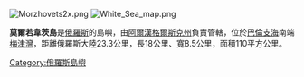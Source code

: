 [[Image:Morzhovets2x.png|thumb]]
[[Image:White_Sea_map.png|thumb]]

'''莫爾若韋茨島'''是[[俄羅斯|俄羅斯]]的島嶼，由[[阿爾漢格爾斯克州|阿爾漢格爾斯克州]]負責管轄，位於[[巴倫支海|巴倫支海]]南端[[梅津灣|梅津灣]]，距離俄羅斯大陸23.3公里，長18公里、寬8.5公里，面積110平方公里。

{{coord|66|43|N|42|32|E|display=title|region:RU_type:isle_source:ruwiki}}

{{Russia-geo-stub}}
[[Category:俄羅斯島嶼|Category:俄羅斯島嶼]]